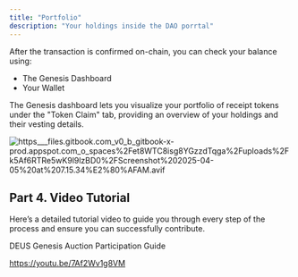 ```yaml
---
title: "Portfolio"
description: "Your holdings inside the DAO porrtal"
---
```


After the transaction is confirmed on-chain, you can check your balance using:

- The Genesis Dashboard
- Your Wallet

The Genesis dashboard lets you visualize your portfolio of receipt tokens under the "Token Claim" tab, providing an overview of your holdings and their vesting details.

![https___files.gitbook.com_v0_b_gitbook-x-prod.appspot.com_o_spaces%2Fet8WTC8isg8YGzzdTqga%2Fuploads%2Fk5Af6RTRe5wK9l9lzBD0%2FScreenshot%202025-04-05%20at%207.15.34%E2%80%AFAM.avif](/images/https___files.gitbook.com_v0_b_gitbook-x-prod.appspot.com_o_spaces%2Fet8WTC8isg8YGzzdTqga%2Fuploads%2Fk5Af6RTRe5wK9l9lzBD0%2FScreenshot%202025-04-05%20at%207.15.34%E2%80%AFAM.avif)

## Part 4. Video Tutorial

Here’s a detailed tutorial video to guide you through every step of the process and ensure you can successfully contribute.

DEUS Genesis Auction Participation Guide

https://youtu.be/7Af2Wv1g8VM